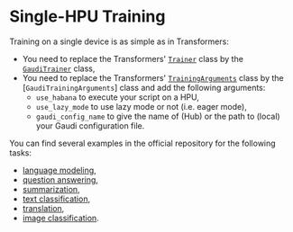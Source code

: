 <!---
Copyright 2022 The HuggingFace Team. All rights reserved.

Licensed under the Apache License, Version 2.0 (the "License");
you may not use this file except in compliance with the License.
You may obtain a copy of the License at

    http://www.apache.org/licenses/LICENSE-2.0

Unless required by applicable law or agreed to in writing, software
distributed under the License is distributed on an "AS IS" BASIS,
WITHOUT WARRANTIES OR CONDITIONS OF ANY KIND, either express or implied.
See the License for the specific language governing permissions and
limitations under the License.
-->

# Single-HPU Training

Training on a single device is as simple as in Transformers:
- You need to replace the Transformers' [`Trainer`](https://huggingface.co/docs/transformers/main_classes/trainer) class by the [`GaudiTrainer`](https://huggingface.co/docs/optimum/habana/package_reference/trainer) class,
- You need to replace the Transformers' [`TrainingArguments`](https://huggingface.co/docs/transformers/main_classes/trainer#transformers.TrainingArguments) class by the [`GaudiTrainingArguments`] class and add the following arguments:
    - `use_habana` to execute your script on a HPU,
    - `use_lazy_mode` to use lazy mode or not (i.e. eager mode),
    - `gaudi_config_name` to give the name of (Hub) or the path to (local) your Gaudi configuration file.

You can find several examples in the official repository for the following tasks:
- [language modeling](https://github.com/huggingface/optimum-habana/tree/main/examples/language-modeling),
- [question answering](https://github.com/huggingface/optimum-habana/tree/main/examples/question-answering),
- [summarization](https://github.com/huggingface/optimum-habana/tree/main/examples/summarization),
- [text classification](https://github.com/huggingface/optimum-habana/tree/main/examples/text-classification),
- [translation](https://github.com/huggingface/optimum-habana/tree/main/examples/translation),
- [image classification](https://github.com/huggingface/optimum-habana/tree/main/examples/image-classification).
